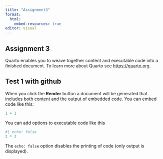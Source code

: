 ```yaml
---
title: "Assignment3"
format: 
  html:
    embed-resources: true
editor: visual
---
```


## Assignment 3

Quarto enables you to weave together content and executable code into a finished document. To learn more about Quarto see <https://quarto.org>.

## Test 1 with github

When you click the **Render** button a document will be generated that includes both content and the output of embedded code. You can embed code like this:

```r
1 + 1
```

You can add options to executable code like this

```r
#| echo: false
2 * 2
```

The `echo: false` option disables the printing of code (only output is displayed).
